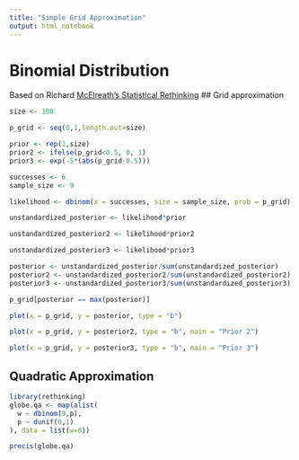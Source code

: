 ```yaml
---
title: "Simple Grid Approximation"
output: html_notebook
---
```


# Binomial Distribution
Based on Richard [McElreath's Statistical Rethinking](https://github.com/rmcelreath/rethinking)
## Grid approximation
```r
size <- 100

p_grid <- seq(0,1,length.out=size)

prior <- rep(1,size)
prior2 <- ifelse(p_grid<0.5, 0, 1)
prior3 <- exp(-5*(abs(p_grid-0.5)))

successes <- 6
sample_size <- 9

likelihood <- dbinom(x = successes, size = sample_size, prob = p_grid)

unstandardized_posterior <- likelihood*prior

unstandardized_posterior2 <- likelihood*prior2

unstandardized_posterior3 <- likelihood*prior3

posterior <- unstandardized_posterior/sum(unstandardized_posterior)
posterior2 <- unstandardized_posterior2/sum(unstandardized_posterior2)
posterior3 <- unstandardized_posterior3/sum(unstandardized_posterior3)

p_grid[posterior == max(posterior)]

plot(x = p_grid, y = posterior, type = "b")

plot(x = p_grid, y = posterior2, type = "b", main = "Prior 2")

plot(x = p_grid, y = posterior3, type = "b", main = "Prior 3")
```

## Quadratic Approximation

```r
library(rethinking)
globe.qa <- map(alist(
  w ~ dbinom(9,p),
  p ~ dunif(0,1)
), data = list(w=6))

precis(globe.qa)
```